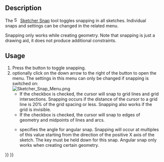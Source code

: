 <languages/>

{{Docnav
|[[Sketcher_Grid|Toggle grid]]
|[[Sketcher_RenderingOrder|Configure rendering order]]
|[[Sketcher_Workbench|Sketcher]]
|IconL=Sketcher_Grid.svg
|IconR=Sketcher_RenderingOrder.svg
|IconC=Workbench_Sketcher.svg
}}

{{GuiCommand
|Name=Sketcher Snap
|Workbenches=[[Sketcher_Workbench|Sketcher]]
|Version=0.21
|SeeAlso=[[Sketcher_Grid|Sketcher Grid]]
}}

== Description ==

The [[Image:Sketcher_Snap.svg|16px]] [[Sketcher_Snap|Sketcher Snap]] tool toggles snapping in all sketches. Individual snaps and settings can be changed in the related menu.

Snapping only works while creating geometry. Note that snapping is just a drawing aid, it does not produce additional constraints.

== Usage ==

# Press the {{Button|[[Image:Sketcher_Snap.svg|16px]] [[Sketcher_Snap|Toggle snap]]}} button to toggle snapping.
# optionally click on the down arrow to the right of the button to open the menu. The settings in this menu can only be changed if snapping is switched on:<br>[[File:Sketcher_Snap_Menu.png]]
#* If the {{MenuCommand|Snap to grid}} checkbox is checked, the cursor will snap to grid lines and grid intersections. Snapping occurs if the distance of the cursor to a grid line is 20% of the grid spacing or less. Snapping also works if the grid is invisible.
#* If the {{MenuCommand|Snap to objects}} checkbox is checked, the cursor will snap to edges of geometry and midpoints of lines and arcs.
#* {{MenuCommand|Snap angle}} specifies the angle for angular snap. Snapping will occur at multiples of this value starting from the direction of the positive X axis of the sketch. The {{KEY|Ctrl}} key must be held down for this snap. Angular snap only works when creating certain geometry.


{{Docnav
|[[Sketcher_Grid|Toggle grid]]
|[[Sketcher_RenderingOrder|Configure rendering order]]
|[[Sketcher_Workbench|Sketcher]]
|IconL=Sketcher_Grid.svg
|IconR=Sketcher_RenderingOrder.svg
|IconC=Workbench_Sketcher.svg
}}

{{Sketcher_Tools_navi{{#translation:}}}}
{{Userdocnavi{{#translation:}}}}